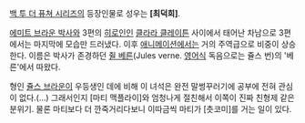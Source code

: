 [[백 투 더 퓨쳐 시리즈]]의 등장인물로 성우는 '''[최덕희]'''.

[[에미트 브라운 박사]]와 3편의 [[히로인]]인 [[클라라 클레이튼]] 사이에서 태어난 차남으로 3편에서는 마지막에 모습만 드러냈다. 이후 [[애니메이션]]에서는 거의 주역급으로 비중이 상승한다. 이름은 박사가 존경하던 [[쥘 베른]](Jules verne. [[영어]]식 독음으로는 쥴스 번)의 '베른'에서 따왔다.

형인 [[쥴스 브라운]]이 우등생인 데에 비해 이 녀석은 완전 말썽꾸러기에 공부에 전혀 관심이 없다.(...) 그래서인지 [마티 맥플라이]와 엄청나게 절친해서 이쪽이 진짜 친형제 같은 분위기. 물론 마티보다 더 깐죽거리다보니 이따금씩 마티가 [츳코미]를 거는 일이 있다.
